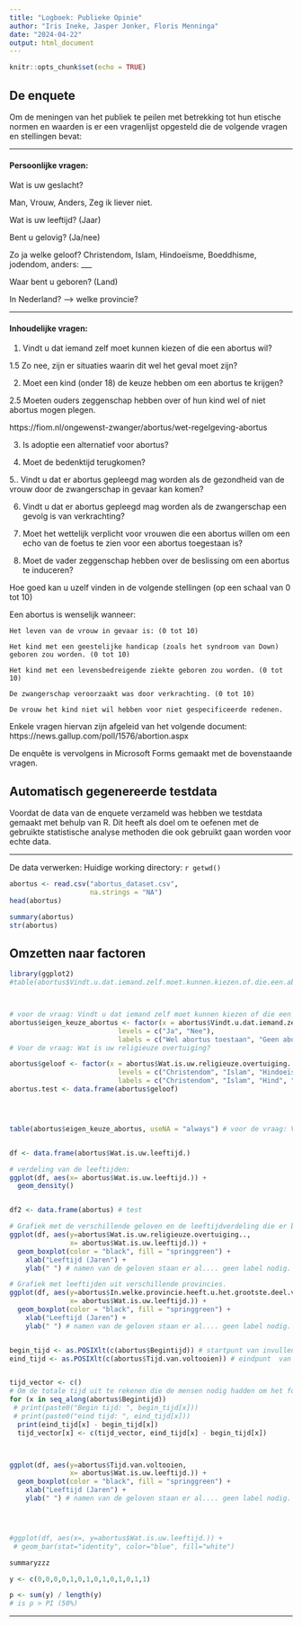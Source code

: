 ```yaml
---
title: "Logboek: Publieke Opinie"
author: "Iris Ineke, Jasper Jonker, Floris Menninga"
date: "2024-04-22"
output: html_document
---
```


```r
knitr::opts_chunk$set(echo = TRUE)
```

## **De enquete** ##

Om de meningen van het publiek te peilen met betrekking tot hun etische normen en waarden is er een vragenlijst opgesteld 
die de volgende vragen en stellingen bevat:

<hr>
#### Persoonlijke vragen: ####

Wat is uw geslacht? 

Man, Vrouw, Anders, Zeg ik liever niet. 

Wat is uw leeftijd? (Jaar) 


Bent u gelovig? (Ja/nee) 

Zo ja welke geloof? 
	Christendom, Islam, Hindoeïsme, Boeddhisme, jodendom, anders: ___ 

Waar bent u geboren? (Land) 


In Nederland? --> welke provincie? 

		 
<hr>
#### Inhoudelijke vragen: #### 

1. Vindt u dat iemand zelf moet kunnen kiezen of die een abortus wil? 

1.5 Zo nee, zijn er situaties waarin dit wel het geval moet zijn? 

2. Moet een kind (onder 18) de keuze hebben om een abortus te krijgen? 

2.5 Moeten ouders zeggenschap hebben over of hun kind wel of niet abortus mogen plegen. 

https://fiom.nl/ongewenst-zwanger/abortus/wet-regelgeving-abortus  

 
3.  Is adoptie een alternatief voor abortus?                 

4. Moet de bedenktijd terugkomen? 

 5.. Vindt u dat er abortus gepleegd mag worden als de gezondheid van de vrouw door de zwangerschap in gevaar kan komen? 

6. Vindt u dat er abortus gepleegd mag worden als de zwangerschap een gevolg is van verkrachting? 

7. Moet het wettelijk verplicht voor vrouwen die een abortus willen om een echo van de foetus te zien voor een abortus toegestaan is? 

8. Moet de vader zeggenschap hebben over de beslissing om een abortus te induceren? 

 

Hoe goed kan u uzelf vinden in de volgende stellingen (op een schaal van 0 tot 10) 

Een abortus is wenselijk wanneer: 

    Het leven van de vrouw in gevaar is: (0 tot 10) 

    Het kind met een geestelijke handicap (zoals het syndroom van Down) geboren zou worden. (0 tot 10) 

    Het kind met een levensbedreigende ziekte geboren zou worden. (0 tot 10) 

    De zwangerschap veroorzaakt was door verkrachting. (0 tot 10) 

    De vrouw het kind niet wil hebben voor niet gespecificeerde redenen.  
    
Enkele vragen hiervan zijn afgeleid van het volgende document: https://news.gallup.com/poll/1576/abortion.aspx

De enquête is vervolgens in Microsoft Forms gemaakt met de bovenstaande vragen. 
 

## **Automatisch gegenereerde testdata** ##

Voordat de data van de enquete verzameld was hebben we testdata gemaakt met behulp van R.
Dit heeft als doel om te oefenen met de gebruikte statistische analyse methoden die ook gebruikt gaan worden voor echte data. 


<hr>


De data verwerken:
Huidige working directory: `r getwd()`

```r
abortus <- read.csv("abortus_dataset.csv",
                    na.strings = "NA")
head(abortus)
```

```r
summary(abortus)
str(abortus)
```


## Omzetten naar factoren



```r
library(ggplot2)
#table(abortus$Vindt.u.dat.iemand.zelf.moet.kunnen.kiezen.of.die.een.abortus.wil., useNA = "always")



# voor de vraag: Vindt u dat iemand zelf moet kunnen kiezen of die een abortus wil?
abortus$eigen_keuze_abortus <- factor(x = abortus$Vindt.u.dat.iemand.zelf.moet.kunnen.kiezen.of.die.een.abortus.wil.,  
                           levels = c("Ja", "Nee"),
                           labels = c("Wel abortus toestaan", "Geen abortus toestaan"))
# Voor de vraag: Wat is uw religieuze overtuiging?

abortus$geloof <- factor(x = abortus$Wat.is.uw.religieuze.overtuiging.., 
                           levels = c("Christendom", "Islam", "Hindoeïsme", "Boeddhisme", "Niet gelovig", "Anders"),
                           labels = c("Christendom", "Islam", "Hind", "Boed", "Niet", "Anders"))
abortus.test <- data.frame(abortus$geloof)




table(abortus$eigen_keuze_abortus, useNA = "always") # voor de vraag: Vindt u dat iemand zelf moet kunnen kiezen of die een abortus wil?


df <- data.frame(abortus$Wat.is.uw.leeftijd.) 

# verdeling van de leeftijden:
ggplot(df, aes(x= abortus$Wat.is.uw.leeftijd.)) +
  geom_density()


df2 <- data.frame(abortus) # test

# Grafiek met de verschillende geloven en de leeftijdverdeling die er bij hoort. 
ggplot(df, aes(y=abortus$Wat.is.uw.religieuze.overtuiging..,
               x= abortus$Wat.is.uw.leeftijd.)) +
  geom_boxplot(color = "black", fill = "springgreen") +
    xlab("Leeftijd (Jaren") +
    ylab(" ") # namen van de geloven staan er al.... geen label nodig.

# Grafiek met leeftijden uit verschillende provincies.
ggplot(df, aes(y=abortus$In.welke.provincie.heeft.u.het.grootste.deel.van.uw.jeugd.doorgebracht.,
               x= abortus$Wat.is.uw.leeftijd.)) +
  geom_boxplot(color = "black", fill = "springgreen") +
    xlab("Leeftijd (Jaren") +
    ylab(" ") # namen van de geloven staan er al.... geen label nodig.


begin_tijd <- as.POSIXlt(c(abortus$Begintijd)) # startpunt van invullen per persoon.
eind_tijd <- as.POSIXlt(c(abortus$Tijd.van.voltooien)) # eindpunt  van invullen per persoon.


tijd_vector <- c()
# Om de totale tijd uit te rekenen die de mensen nodig hadden om het formulier in te vullen. 
for (x in seq_along(abortus$Begintijd))
 # print(paste0("Begin tijd: ", begin_tijd[x]))
 # print(paste0("eind tijd: ", eind_tijd[x]))
  print(eind_tijd[x] - begin_tijd[x])
  tijd_vector[x] <- c(tijd_vector, eind_tijd[x] - begin_tijd[x])



ggplot(df, aes(y=abortus$Tijd.van.voltooien,
               x= abortus$Wat.is.uw.leeftijd.)) +
  geom_boxplot(color = "black", fill = "springgreen") +
    xlab("Leeftijd (Jaren") +
    ylab(" ") # namen van de geloven staan er al.... geen label nodig.




#ggplot(df, aes(x=, y=abortus$Wat.is.uw.leeftijd.)) +
 # geom_bar(stat="identity", color="blue", fill="white")

```



```r
summaryzzz
```





```r


y <- c(0,0,0,0,1,0,1,0,1,0,1,0,1,1)

p <- sum(y) / length(y)
# is p > PI (50%)

```


<hr>
